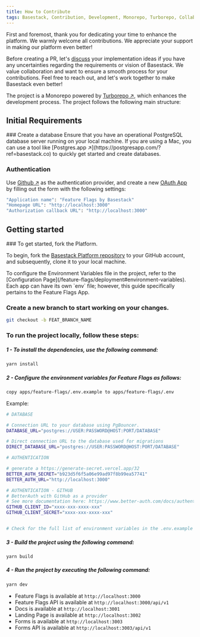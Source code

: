 ```yaml
---
title: How to Contribute
tags: Basestack, Contribution, Development, Monorepo, Turborepo, Collaboration, PR, Feature Flags, Environment Variables, Local Development, Github, OAuth App, Authentication, Database, PostgreSQL, Mac, Postgres.app, Dependencies, Branch, Feature Flags App, Environment Variables, Build, Run, Localhost, Feature Flags, API, Docs, Landing Page, Forms, Forms API
---
```



First and foremost, thank you for dedicating your time to enhance the platform. We warmly welcome all contributions. We appreciate your support in making our platform even better!

Before creating a PR, let's [discuss](https://github.com/basestack-co/basestack/discussions) your implementation ideas if you have any uncertainties regarding the requirements or vision of Basestack. We value collaboration and want to ensure a smooth process for your contributions. Feel free to reach out, and let's work together to make Basestack even better!

The project is a Monorepo powered by [Turborepo ↗](https://turborepo.org/?ref=basestack.co), which enhances the development process. The project follows the following main structure:

<Files>
  <Folder name="apps" defaultOpen>
    <Folder name="docs" />
    <Folder name="feature-flags" />
    <Folder name="forms" />
    <Folder name="..." />
  </Folder>
  <Folder name="packages" defaultOpen>
    <Folder name="design-system" />
    <Folder name="hooks" />
    <Folder name="..." />
  </Folder>
  <File name="config files" />
</Files>

## Initial Requirements


<Steps>

<Step>
  ### Create a database
  Ensure that you have an operational PostgreSQL database server running on your local machine. If you are using a Mac, you can use a tool like [Postgres.app ↗](https://postgresapp.com/?ref=basestack.co) to quickly get started and create databases.

### Authentication

Use [Github ↗](https://github.com/) as the authentication provider, and create a new [OAuth App](https://github.com/settings/developers/?ref=basestack.co) by filling out the form with the following settings:

```bash
"Application name": "Feature Flags by Basestack"
"Homepage URL": "http://localhost:3000"
"Authorization callback URL": "http://localhost:3000"
```

</Step>

## Getting started

<Step>
  ### To get started, fork the Platform.

To begin, fork the [Basestack Platform repository](https://github.com/basestack-co/basestack) to your GitHub account, and subsequently, clone it to your local machine.


<Callout type="info" emoji="ℹ️">
  To configure the Environment Variables file in the project, refer to the
  [Configuration Page](/feature-flags/deployment#environment-variables). Each
  app can have its own `env` file; however, this guide specifically pertains to
  the Feature Flags App.
</Callout>

### Create a new branch to start working on your changes.

```sh copy
git checkout -b FEAT_BRANCH_NAME
```

### To run the project locally, follow these steps:

##### 1 - To install the dependencies, use the following command:

```sh copy
yarn install
```

##### 2 - Configure the environment variables for Feature Flags as follows:

```sh
copy apps/feature-flags/.env.example to apps/feature-flags/.env
```

Example:

```sh copy title=".env"
# DATABASE

# Connection URL to your database using PgBouncer.
DATABASE_URL="postgres://USER:PASSWORD@HOST:PORT/DATABASE"

# Direct connection URL to the database used for migrations
DIRECT_DATABASE_URL="postgres://USER:PASSWORD@HOST:PORT/DATABASE"

# AUTHENTICATION

# generate a https://generate-secret.vercel.app/32
BETTER_AUTH_SECRET="b923d5f6f5a06e99ad97f8b99ea57741"
BETTER_AUTH_URL="http://localhost:3000"

# AUTHENTICATION - GITHUB
# BetterAuth with GitHub as a provider
# See more documentation here: https://www.better-auth.com/docs/authentication/github
GITHUB_CLIENT_ID="xxxx-xxx-xxxx-xxx"
GITHUB_CLIENT_SECRET="xxxx-xxx-xxxx-xxx"


# Check for the full list of environment variables in the .env.example file on each app.
```

##### 3 - Build the project using the following command:

```sh copy
yarn build
```

##### 4 - Run the project by executing the following command:

```sh copy
yarn dev
```

- Feature Flags is available at `http://localhost:3000`
- Feature Flags API is available at `http://localhost:3000/api/v1`
- Docs is available at `http://localhost:3001`
- Landing Page is available at `http://localhost:3002`
- Forms is available at `http://localhost:3003`
- Forms API is available at `http://localhost:3003/api/v1`

</Step>

</Steps>
